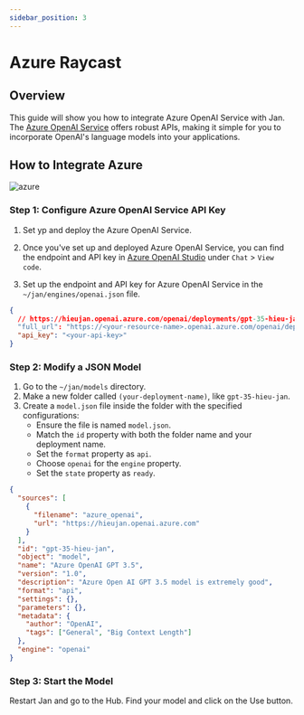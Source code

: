 ```yaml
---
sidebar_position: 3
---
```



# Azure Raycast

## Overview

This guide will show you how to integrate Azure OpenAI Service with Jan. The [Azure OpenAI Service](https://learn.microsoft.com/en-us/azure/ai-services/openai/overview?source=docs) offers robust APIs, making it simple for you to incorporate OpenAI's language models into your applications.

## How to Integrate Azure

<div class="text--center"> 
    <img src={azure} width={800} alt="azure" />
</div>

### Step 1: Configure Azure OpenAI Service API Key

1. Set yp and deploy the Azure OpenAI Service.
2. Once you've set up and deployed Azure OpenAI Service, you can find the endpoint and API key in [Azure OpenAI Studio](https://oai.azure.com/) under `Chat` > `View code`.

3. Set up the endpoint and API key for Azure OpenAI Service in the `~/jan/engines/openai.json` file.

```json title="~/jan/engines/openai.json"
{
  // https://hieujan.openai.azure.com/openai/deployments/gpt-35-hieu-jan/chat/completions?api-version=2023-07-01-preview
  "full_url": "https://<your-resource-name>.openai.azure.com/openai/deployments/<your-deployment-name>/chat/completions?api-version=<api-version>",
  "api_key": "<your-api-key>"
}
```

### Step 2: Modify a JSON Model

1. Go to the `~/jan/models` directory. 
2. Make a new folder called `(your-deployment-name)`, like `gpt-35-hieu-jan`.
3. Create a `model.json` file inside the folder with the specified configurations:
    - Ensure the file is named `model.json`.
    - Match the `id` property with both the folder name and your deployment name.
    - Set the `format` property as `api`.
    - Choose `openai` for the `engine` property.
    - Set the `state` property as `ready`.

```json title="~/jan/models/gpt-35-hieu-jan/model.json"
{
  "sources": [
    {
      "filename": "azure_openai",
      "url": "https://hieujan.openai.azure.com"
    }
  ],
  "id": "gpt-35-hieu-jan",
  "object": "model",
  "name": "Azure OpenAI GPT 3.5",
  "version": "1.0",
  "description": "Azure Open AI GPT 3.5 model is extremely good",
  "format": "api",
  "settings": {},
  "parameters": {},
  "metadata": {
    "author": "OpenAI",
    "tags": ["General", "Big Context Length"]
  },
  "engine": "openai"
}
```

### Step 3: Start the Model

Restart Jan and go to the Hub. Find your model and click on the Use button.